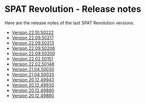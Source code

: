 # SPAT Revolution - Release notes

Here are the release notes of the last SPAT Revolution versions.

- [Version 22.10.50222](Appendix_D_release_notes/Appendix_D_release_notes_50222.md)
- [Version 22.09.50217](Appendix_D_release_notes/Appendix_D_release_notes_50219.md)
- [Version 22.09.50213](Appendix_D_release_notes/Appendix_D_release_notes_50213.md)
- [Version 22.09.50206](Appendix_D_release_notes/Appendix_D_release_notes_50206.md)
- [Version 22.09.50200](Appendix_D_release_notes/Appendix_D_release_notes_50200.md)
- [Version 22.02.50151](Appendix_D_release_notes/Appendix_D_release_notes_50151.md)
- [Version 22.02.50148](Appendix_D_release_notes/Appendix_D_release_notes_50148.md)
- [Version 21.04.50030](Appendix_D_release_notes/Appendix_D_release_notes_50030.md)
- [Version 21.04.50020](Appendix_D_release_notes/Appendix_D_release_notes_50020.md)
- [Version 20.12.49943](Appendix_D_release_notes/Appendix_D_release_notes_49943.md)
- [Version 20.12.49930](Appendix_D_release_notes/Appendix_D_release_notes_49930.md)
- [Version 20.12.49890](Appendix_D_release_notes/Appendix_D_release_notes_49890.md)
- [Version 20.12.49880](Appendix_D_release_notes/Appendix_D_release_notes_49880.md)





